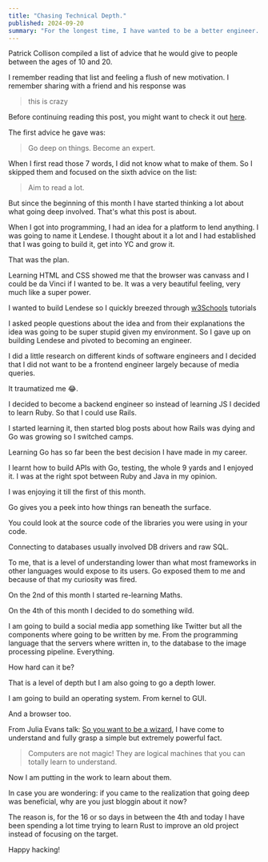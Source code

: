 ```yaml
---
title: "Chasing Technical Depth."
published: 2024-09-20
summary: "For the longest time, I have wanted to be a better engineer. Now I am putting in the work."
---
```


Patrick Collison compiled a list of advice that he would give to people between the ages of 10 and 20.

I remember reading that list and feeling a flush of new motivation. I remember sharing with a friend and his response was

> this is crazy

Before continuing reading this post, you might want to check it out [here](https://patrickcollison.com/advice).

The first advice he gave was:
> Go deep on things. Become an expert.

When I first read those 7 words, I did not know what to make of them. So I skipped them and focused on the sixth advice on the list:

> Aim to read a lot.

But since the beginning of this month I have started thinking a lot about what going deep involved. That's what this post is about.

When I got into programming, I had an idea for a platform to lend anything. I was going to name it Lendese. I thought about it a lot and I had established that I was going to build it, get into YC and grow it.

That was the plan.

Learning HTML and CSS showed me that the browser was canvass and I could be da Vinci if I wanted to be. It was a very beautiful feeling, very much like a super power.

I wanted to build Lendese so I quickly breezed through [w3Schools](https://w3schools.com) tutorials

I asked people questions about the idea and from their explanations the idea was going to be super stupid given my environment. So I gave up on building Lendese and pivoted to becoming an engineer.

I did a little research on different kinds of software engineers and I decided that I did not want to be a frontend engineer largely because of media queries.

It traumatized me 😂.

I decided to become a backend engineer so instead of learning JS I decided to learn Ruby. So that I could use Rails.

I started learning it, then started blog posts about how Rails was dying and Go was growing so I switched camps.

Learning Go has so far been the best decision I have made in my career.

I learnt how to build APIs with Go, testing, the whole 9 yards and I enjoyed it. I was at the right spot between Ruby and Java in my opinion.

I was enjoying it till the first of this month.

Go gives you a peek into how things ran beneath the surface.

You could look at the source code of the libraries you were using in your code.

Connecting to databases usually involved DB drivers and raw SQL.

To me, that is a level of understanding lower than what most frameworks in other languages would expose to its users. Go exposed them to me and because of that my curiosity was fired.

On the 2nd of this month I started re-learning Maths.

On the 4th of this month I decided to do something wild.

I am going to build a social media app something like Twitter but all the components where going to be written by me. From the programming language that the servers where written in, to the database to the image processing pipeline. Everything.

How hard can it be?

That is a level of depth but I am also going to go a depth lower.

I am going to build an operating system. From kernel to GUI.

And a browser too.

From Julia Evans talk: [So you want to be a wizard](https://jvns.ca/blog/so-you-want-to-be-a-wizard/), I have come to understand and fully grasp a simple but extremely powerful fact.

> Computers are not magic! They are logical machines that you can totally learn to understand.

Now I am putting in the work to learn about them.

In case you are wondering: if you came to the realization that going deep was beneficial, why are you just bloggin about it now?

The reason is, for the 16 or so days in between the 4th and today I have been spending a lot time trying to learn Rust to improve an old project instead of focusing on the target.

Happy hacking!
